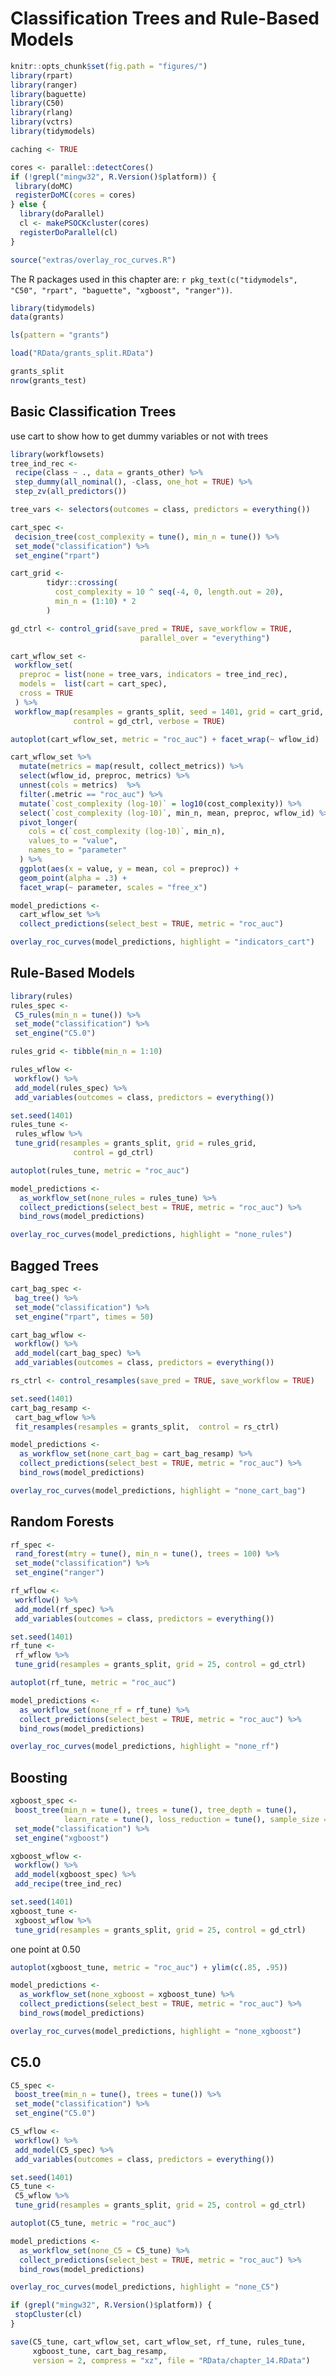 # Classification Trees and Rule-Based Models

```r
knitr::opts_chunk$set(fig.path = "figures/")
library(rpart)
library(ranger)
library(baguette)
library(C50)
library(rlang)
library(vctrs)
library(tidymodels)

caching <- TRUE

cores <- parallel::detectCores()
if (!grepl("mingw32", R.Version()$platform)) {
 library(doMC)
 registerDoMC(cores = cores)
} else {
  library(doParallel)
  cl <- makePSOCKcluster(cores)
  registerDoParallel(cl)
}

source("extras/overlay_roc_curves.R")
```


The R packages used in this chapter are: `r pkg_text(c("tidymodels", "C50", "rpart", "baguette",
"xgboost", "ranger"))`. 



```r
library(tidymodels)
data(grants)

ls(pattern = "grants")

load("RData/grants_split.RData")

grants_split
nrow(grants_test)
```



##  Basic Classification Trees

use cart to show how to get dummy variables or not with trees

```r
library(workflowsets)
tree_ind_rec <- 
 recipe(class ~ ., data = grants_other) %>% 
 step_dummy(all_nominal(), -class, one_hot = TRUE) %>% 
 step_zv(all_predictors())

tree_vars <- selectors(outcomes = class, predictors = everything())
```

```r
cart_spec <-
 decision_tree(cost_complexity = tune(), min_n = tune()) %>% 
 set_mode("classification") %>% 
 set_engine("rpart")

cart_grid <-
        tidyr::crossing(
          cost_complexity = 10 ^ seq(-4, 0, length.out = 20),
          min_n = (1:10) * 2
        )

gd_ctrl <- control_grid(save_pred = TRUE, save_workflow = TRUE, 
                             parallel_over = "everything")

cart_wflow_set <- 
 workflow_set(
  preproc = list(none = tree_vars, indicators = tree_ind_rec),
  models =  list(cart = cart_spec),
  cross = TRUE
 ) %>% 
 workflow_map(resamples = grants_split, seed = 1401, grid = cart_grid,
              control = gd_ctrl, verbose = TRUE)
```

```r
autoplot(cart_wflow_set, metric = "roc_auc") + facet_wrap(~ wflow_id)
```



```r
cart_wflow_set %>% 
  mutate(metrics = map(result, collect_metrics)) %>% 
  select(wflow_id, preproc, metrics) %>% 
  unnest(cols = metrics)  %>% 
  filter(.metric == "roc_auc") %>% 
  mutate(`cost_complexity (log-10)` = log10(cost_complexity)) %>% 
  select(`cost_complexity (log-10)`, min_n, mean, preproc, wflow_id) %>% 
  pivot_longer(
    cols = c(`cost_complexity (log-10)`, min_n),
    values_to = "value",
    names_to = "parameter"
  ) %>%
  ggplot(aes(x = value, y = mean, col = preproc)) + 
  geom_point(alpha = .3) + 
  facet_wrap(~ parameter, scales = "free_x")
```




```r
model_predictions <- 
  cart_wflow_set %>% 
  collect_predictions(select_best = TRUE, metric = "roc_auc")  

overlay_roc_curves(model_predictions, highlight = "indicators_cart") 
```


## Rule-Based Models


```r
library(rules)
rules_spec <-
 C5_rules(min_n = tune()) %>% 
 set_mode("classification") %>% 
 set_engine("C5.0")

rules_grid <- tibble(min_n = 1:10)

rules_wflow <- 
 workflow() %>% 
 add_model(rules_spec) %>% 
 add_variables(outcomes = class, predictors = everything())

set.seed(1401)
rules_tune <- 
 rules_wflow %>% 
 tune_grid(resamples = grants_split, grid = rules_grid,
              control = gd_ctrl)
```


```r
autoplot(rules_tune, metric = "roc_auc")
```

```r
model_predictions <- 
  as_workflow_set(none_rules = rules_tune) %>% 
  collect_predictions(select_best = TRUE, metric = "roc_auc") %>% 
  bind_rows(model_predictions)

overlay_roc_curves(model_predictions, highlight = "none_rules") 
```


## Bagged Trees

```r
cart_bag_spec <-
 bag_tree() %>% 
 set_mode("classification") %>% 
 set_engine("rpart", times = 50)

cart_bag_wflow <- 
 workflow() %>% 
 add_model(cart_bag_spec) %>% 
 add_variables(outcomes = class, predictors = everything())

rs_ctrl <- control_resamples(save_pred = TRUE, save_workflow = TRUE)

set.seed(1401)
cart_bag_resamp <- 
 cart_bag_wflow %>% 
 fit_resamples(resamples = grants_split,  control = rs_ctrl)
```


```r
model_predictions <- 
  as_workflow_set(none_cart_bag = cart_bag_resamp) %>% 
  collect_predictions(select_best = TRUE, metric = "roc_auc") %>% 
  bind_rows(model_predictions)

overlay_roc_curves(model_predictions, highlight = "none_cart_bag") 
```


## Random Forests


```r
rf_spec <-
 rand_forest(mtry = tune(), min_n = tune(), trees = 100) %>% 
 set_mode("classification") %>% 
 set_engine("ranger")

rf_wflow <- 
 workflow() %>% 
 add_model(rf_spec) %>% 
 add_variables(outcomes = class, predictors = everything())

set.seed(1401)
rf_tune <- 
 rf_wflow %>% 
 tune_grid(resamples = grants_split, grid = 25, control = gd_ctrl)
```


```r
autoplot(rf_tune, metric = "roc_auc")
```

```r
model_predictions <- 
  as_workflow_set(none_rf = rf_tune) %>% 
  collect_predictions(select_best = TRUE, metric = "roc_auc") %>% 
  bind_rows(model_predictions)

overlay_roc_curves(model_predictions, highlight = "none_rf") 
```


## Boosting


```r
xgboost_spec <-
 boost_tree(min_n = tune(), trees = tune(), tree_depth = tune(), 
            learn_rate = tune(), loss_reduction = tune(), sample_size = tune()) %>% 
 set_mode("classification") %>% 
 set_engine("xgboost")

xgboost_wflow <- 
 workflow() %>% 
 add_model(xgboost_spec) %>% 
 add_recipe(tree_ind_rec)

set.seed(1401)
xgboost_tune <- 
 xgboost_wflow %>% 
 tune_grid(resamples = grants_split, grid = 25, control = gd_ctrl)
```

one point at 0.50

```r
autoplot(xgboost_tune, metric = "roc_auc") + ylim(c(.85, .95))
```

```r
model_predictions <- 
  as_workflow_set(none_xgboost = xgboost_tune) %>% 
  collect_predictions(select_best = TRUE, metric = "roc_auc") %>% 
  bind_rows(model_predictions)

overlay_roc_curves(model_predictions, highlight = "none_xgboost") 
```



## C5.0



```r
C5_spec <-
 boost_tree(min_n = tune(), trees = tune()) %>% 
 set_mode("classification") %>% 
 set_engine("C5.0")

C5_wflow <- 
 workflow() %>% 
 add_model(C5_spec) %>% 
 add_variables(outcomes = class, predictors = everything())

set.seed(1401)
C5_tune <- 
 C5_wflow %>% 
 tune_grid(resamples = grants_split, grid = 25, control = gd_ctrl)
```


```r
autoplot(C5_tune, metric = "roc_auc")
```

```r
model_predictions <- 
  as_workflow_set(none_C5 = C5_tune) %>% 
  collect_predictions(select_best = TRUE, metric = "roc_auc") %>% 
  bind_rows(model_predictions)

overlay_roc_curves(model_predictions, highlight = "none_C5") 
```


```r
if (grepl("mingw32", R.Version()$platform)) {
 stopCluster(cl)
} 

save(C5_tune, cart_wflow_set, cart_wflow_set, rf_tune, rules_tune, 
     xgboost_tune, cart_bag_resamp,
     version = 2, compress = "xz", file = "RData/chapter_14.RData")
```
